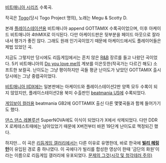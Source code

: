 [[비트매니아 시리즈]] 수록곡.

{{{#!html
<iframe width="420" height="315" src="https://www.youtube.com/embed/boY9YgCGXkk?rel=0&amp;controls=0" frameborder="0" allowfullscreen></iframe>
}}}

작곡은 [[Togo]](당시 Togo Project 명의), 노래는 Megu & Scotty D.

본래 [[플레이스테이션]]용 비트매니아 append GOTTAMIX 수록곡이었으며, 이후 아케이드 비트매니아 4thMIX로 이식된다. 다만 아케이드판은 뒷부분을 페이드 아웃으로 잘라내서 평가가 좋진 않다. 그래도 원래 인기곡이었기 때문에 아케이드에서도 플레이어들은 제법 있었던 곡.

지금도 그렇지만 당시에도 리듬게임에서는 흔치 않은 [[R&B]] 장르를 들고 나왔던 곡이었다. 5키 비트매니아의 [[Do you love me]]의 계보를 이은듯한(작곡가는 다르긴 해도) 소프트한 보컬곡. 난이도는 그냥 평이하지만 곡들 평균 난이도가 낮았던 GOTTAMIX 출시 당시에는 그냥 중렙곡이었다.

[[비트매니아 IIDX]]에는 일본판에는 아케이드와 플레이스테이션2판 양쪽 모두 수록이 되지 않았지만, 플레이스테이션2용 북미 수출판인 [[beatmania US]]에 수록되었다.

[[게임보이 컬러]]용 beatmania GB2에 GOTTAMIX 출신 다른 몇몇곡들과 함께 들어가기도 했다.

{{{#!html
<iframe width="420" height="315" src="https://www.youtube.com/embed/FIuU9j9XoLw?rel=0&amp;controls=0" frameborder="0" allowfullscreen></iframe>
}}}

[[댄스 댄스 레볼루션]] SuperNOVA에도 이식이 되었다가 X에서 삭제되었다. 다만 DDR X 로케테스트때에는 남아있었기 때문에 X버전부터 바뀐 19단계 난이도로 책정되긴 했다.

하지만... 이 곡은 [[리듬게임 갤러리]]에서는 다른 이유로 유명한데, 바로 한국에 '''[[빌리 헤링턴]]'''이 유입된 경로 중 하나였다. 이 곡에다가 빌리를 합성한 영상이 한때 '금단의 화원'이라는 이름으로 리듬게임 갤러리에 유포되었다. [https://www.youtube.com/watch?v=7vIqElC2iIQ 문제의 그것(시각 및 청각테러 주의)]
